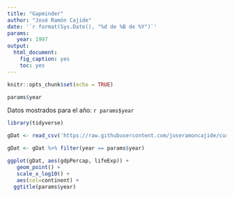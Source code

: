 ```yaml
---
title: "Gapminder"
author: "José Ramón Cajide"
date: '`r format(Sys.Date(), "%d de %B de %Y")`'
params:
   year: 1997
output: 
  html_document: 
    fig_caption: yes
    toc: yes
---
```


```r
knitr::opts_chunk$set(echo = TRUE)
```

```r
params$year
```

Datos mostrados para el año: `r params$year`

```r
library(tidyverse) 

gDat <- read_csv('https://raw.githubusercontent.com/joseramoncajide/curso_introduccion_R/master/data/gapminder.csv')

gDat <- gDat %>% filter(year == params$year)

ggplot(gDat, aes(gdpPercap, lifeExp)) +  
   geom_point() +  
   scale_x_log10() +  
   aes(col=continent) +
  ggtitle(params$year)

``` 
 
 
